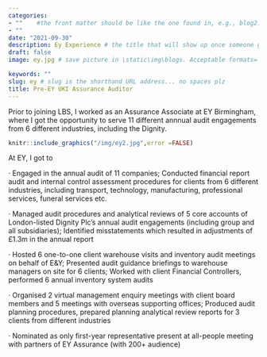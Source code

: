 ```yaml
---
categories:  
- ""    #the front matter should be like the one found in, e.g., blog2.md. It cannot be like the normal Rmd we used
- ""
date: "2021-09-30"
description: Ey Experience # the title that will show up once someone gets to this page
draft: false
image: ey.jpg # save picture in \static\img\blogs. Acceptable formats= jpg, jpeg, or png . Your iPhone pics wont work

keywords: ""
slug: ey # slug is the shorthand URL address... no spaces plz
title: Pre-EY UKI Assurance Auditor
---
```


Prior to joining LBS, I worked as an Assurance Associate at EY Birmingham, where I got the opportunity to serve 11 different annnual audit engagements from 6 different industries, including the Dignity.

```r


knitr::include_graphics("/img/ey2.jpg",error =FALSE)

```

At EY, I got to

·	Engaged in the annual audit of 11 companies; Conducted financial report audit and internal control assessment procedures for clients from 6 different industries, including transport, technology, manufacturing, professional services, funeral services etc.

·	Managed audit procedures and analytical reviews of 5 core accounts of London-listed Dignity Plc’s annual audit engagements (including group and all subsidiaries); Identified misstatements which resulted in adjustments of £1.3m in the annual report

·	Hosted 6 one-to-one client warehouse visits and inventory audit meetings on behalf of E&Y; Presented audit guidance briefings to warehouse managers on site for 6 clients; Worked with client Financial Controllers, performed 6 annual inventory system audits

·	Organised 2 virtual management enquiry meetings with client board members and 5 meetings with overseas supporting offices; Produced audit planning procedures, prepared planning analytical review reports for 3 clients from different industries

·	Nominated as only first-year representative present at all-people meeting with partners of EY Assurance (with 200+ audience)

